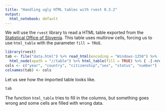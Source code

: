 ```yaml
---
title: "Handling ugly HTML tables with rvest 0.3.2"
output:
  html_notebook: default
---
```


We will use the `rvest` library to read a HTML table exported from the [Statistical Office of Slovenia](https://pxweb.stat.si/SiStatData/pxweb/sl/Data/-/05N3218S.px). This table uses multirow cells, forcing us to use `html_table` with the parameter `fill = TRUE`.

```r
library(rvest)
tab <- file("data.html") %>% read_html(encoding = "Windows-1250") %>%
  html_node(xpath = "//table") %>% html_table(fill = TRUE) %>% { .[-nrow(.), ] }
cols <- c("year", "country", "citizenship","sex", "status", "number")
colnames(tab) <- cols
```

Let us see how the imported table looks like.

```r
tab
```

The function `html_table` tries to fill in the columns, but something goes wrong and some cells are filled with wrong data.
